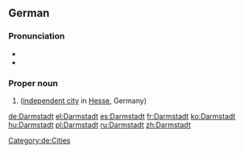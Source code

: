 ==German==
{{wikipedia}}
{{wikipedia|lang=de}}
===Pronunciation===
* {{IPA|lang=de|/daʁmʃtat/}}
* {{audio|De-Darmstadt.ogg|Audio|lang=de}}
===Proper noun===
{{de-proper noun}}
# {{l|en|Darmstadt}} ([[independent city]] in [[Hesse]], Germany)
[[Category:de:Cities]]

[[de:Darmstadt]]
[[el:Darmstadt]]
[[es:Darmstadt]]
[[fr:Darmstadt]]
[[ko:Darmstadt]]
[[hu:Darmstadt]]
[[pl:Darmstadt]]
[[ru:Darmstadt]]
[[zh:Darmstadt]]